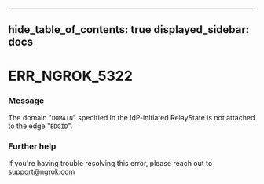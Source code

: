 

---
hide_table_of_contents: true
displayed_sidebar: docs
---


# ERR_NGROK_5322

### Message
The domain "`DOMAIN`" specified in the IdP-initiated RelayState is not attached to the edge "`EDGID`".

<ErrorDetails />



### Further help
If you're having trouble resolving this error, please reach out to [support@ngrok.com](mailto:support@ngrok.com?subject=Help%20with%20ERR_NGROK_5322)

